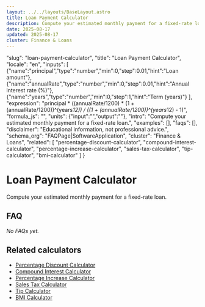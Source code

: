 ```yaml
---
layout: ../../layouts/BaseLayout.astro
title: Loan Payment Calculator
description: Compute your estimated monthly payment for a fixed-rate loan.
date: 2025-08-17
updated: 2025-08-17
cluster: Finance & Loans
---
```



  "slug": "loan-payment-calculator",
  "title": "Loan Payment Calculator",
  "locale": "en",
  "inputs": [
    {"name":"principal","type":"number","min":0,"step":0.01,"hint":"Loan amount"},
    {"name":"annualRate","type":"number","min":0,"step":0.01,"hint":"Annual interest rate (%)"},
    {"name":"years","type":"number","min":0,"step":1,"hint":"Term (years)"}
  ],
  "expression": "principal * ((annualRate/1200) * (1 + (annualRate/1200))^(years*12)) / ((1 + (annualRate/1200))^(years*12) - 1)",
  "formula_js": "",
  "units": {"input":"","output":""},
  "intro": "Compute your estimated monthly payment for a fixed-rate loan.",
  "examples": [],
  "faqs": [],
  "disclaimer": "Educational information, not professional advice.",
  "schema_org": "FAQPage|SoftwareApplication",
  "cluster": "Finance & Loans",
  "related": [
    "percentage-discount-calculator",
    "compound-interest-calculator",
    "percentage-increase-calculator",
    "sales-tax-calculator",
    "tip-calculator",
    "bmi-calculator"
  ]
}

# Loan Payment Calculator

Compute your estimated monthly payment for a fixed-rate loan.

<Calculator schema={schema} />

## FAQ
<p><em>No FAQs yet.</em></p>

## Related calculators
<ul>
  <li><a href="/calculators/percentage-discount-calculator/">Percentage Discount Calculator</a></li>
  <li><a href="/calculators/compound-interest-calculator/">Compound Interest Calculator</a></li>
  <li><a href="/calculators/percentage-increase-calculator/">Percentage Increase Calculator</a></li>
  <li><a href="/calculators/sales-tax-calculator/">Sales Tax Calculator</a></li>
  <li><a href="/calculators/tip-calculator/">Tip Calculator</a></li>
  <li><a href="/calculators/bmi-calculator/">BMI Calculator</a></li>
</ul>
